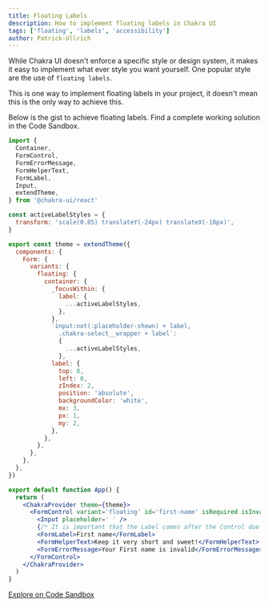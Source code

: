```yaml
---
title: Floating Labels
description: How to implement floating labels in Chakra UI
tags: ['floating', 'labels', 'accessibility']
author: Patrick-Ullrich
---
```


While Chakra UI doesn't enforce a specific style or design system, it makes it
easy to implement what ever style you want yourself. One popular style are the
use of `floating labels`.

This is one way to implement floating labels in your project, it doesn't mean
this is the only way to achieve this.

Below is the gist to achieve floating labels. Find a complete working solution
in the Code Sandbox.

```jsx live=false
import {
  Container,
  FormControl,
  FormErrorMessage,
  FormHelperText,
  FormLabel,
  Input,
  extendTheme,
} from '@chakra-ui/react'

const activeLabelStyles = {
  transform: 'scale(0.85) translateY(-24px) translateX(-10px)',
}

export const theme = extendTheme({
  components: {
    Form: {
      variants: {
        floating: {
          container: {
            _focusWithin: {
              label: {
                ...activeLabelStyles,
              },
            },
            `input:not(:placeholder-shown) + label,
              .chakra-select__wrapper + label`:
              {
                ...activeLabelStyles,
              },
            label: {
              top: 0,
              left: 0,
              zIndex: 2,
              position: 'absolute',
              backgroundColor: 'white',
              mx: 3,
              px: 1,
              my: 2,
            },
          },
        },
      },
    },
  },
})

export default function App() {
  return (
    <ChakraProvider theme={theme}>
      <FormControl variant='floating' id='first-name' isRequired isInvalid>
        <Input placeholder=' ' />
        {/* It is important that the Label comes after the Control due to css selectors */}
        <FormLabel>First name</FormLabel>
        <FormHelperText>Keep it very short and sweet!</FormHelperText>
        <FormErrorMessage>Your First name is invalid</FormErrorMessage>
      </FormControl>
    </ChakraProvider>
  )
}
```

[Explore on Code Sandbox](https://codesandbox.io/s/optimistic-shockley-g0uls?file=/src/index.tsx)
